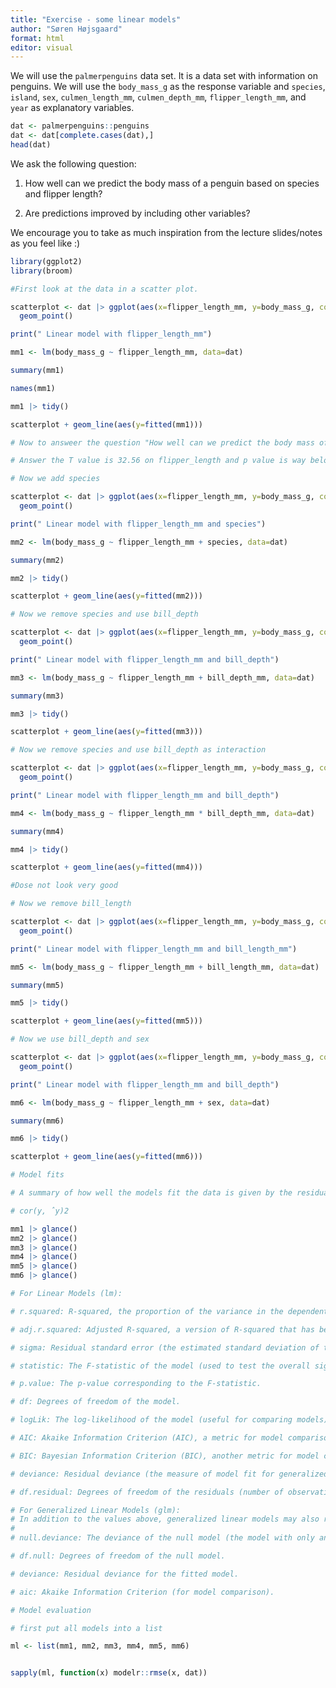 ```yaml
---
title: "Exercise - some linear models"
author: "Søren Højsgaard"
format: html
editor: visual
---
```


We will use the `palmerpenguins` data set. It is a data set with information on penguins. We will use the `body_mass_g` as the response variable and `species`, `island`, `sex`, `culmen_length_mm`, `culmen_depth_mm`, `flipper_length_mm`, and `year` as explanatory variables.

```r
dat <- palmerpenguins::penguins
dat <- dat[complete.cases(dat),]
head(dat)
```

We ask the following question:

1.  How well can we predict the body mass of a penguin based on species and flipper length?

2.  Are predictions improved by including other variables?

We encourage you to take as much inspiration from the lecture slides/notes as you feel like :)

```r
library(ggplot2) 
library(broom)
```

```r

#First look at the data in a scatter plot.

scatterplot <- dat |> ggplot(aes(x=flipper_length_mm, y=body_mass_g, color=species)) +
  geom_point()

print(" Linear model with flipper_length_mm")

mm1 <- lm(body_mass_g ~ flipper_length_mm, data=dat)

summary(mm1)

names(mm1)

mm1 |> tidy()

scatterplot + geom_line(aes(y=fitted(mm1)))

# Now to answeer the question "How well can we predict the body mass of a penguin based on species and flipper length?"

# Answer the T value is 32.56 on flipper_length and p value is way below 0.5 this is having a great impact 
```

```r

# Now we add species

scatterplot <- dat |> ggplot(aes(x=flipper_length_mm, y=body_mass_g, color=species)) +
  geom_point()

print(" Linear model with flipper_length_mm and species")

mm2 <- lm(body_mass_g ~ flipper_length_mm + species, data=dat)

summary(mm2)

mm2 |> tidy()

scatterplot + geom_line(aes(y=fitted(mm2)))
```

```r

# Now we remove species and use bill_depth

scatterplot <- dat |> ggplot(aes(x=flipper_length_mm, y=body_mass_g, color=species)) +
  geom_point()

print(" Linear model with flipper_length_mm and bill_depth")

mm3 <- lm(body_mass_g ~ flipper_length_mm + bill_depth_mm, data=dat)

summary(mm3)

mm3 |> tidy()

scatterplot + geom_line(aes(y=fitted(mm3)))
```

```r
# Now we remove species and use bill_depth as interaction

scatterplot <- dat |> ggplot(aes(x=flipper_length_mm, y=body_mass_g, color=species)) +
  geom_point()

print(" Linear model with flipper_length_mm and bill_depth")

mm4 <- lm(body_mass_g ~ flipper_length_mm * bill_depth_mm, data=dat)

summary(mm4)

mm4 |> tidy()

scatterplot + geom_line(aes(y=fitted(mm4)))

#Dose not look very good
```

```r
# Now we remove bill_length

scatterplot <- dat |> ggplot(aes(x=flipper_length_mm, y=body_mass_g, color=species)) +
  geom_point()

print(" Linear model with flipper_length_mm and bill_length_mm")

mm5 <- lm(body_mass_g ~ flipper_length_mm + bill_length_mm, data=dat)

summary(mm5)

mm5 |> tidy()

scatterplot + geom_line(aes(y=fitted(mm5)))
```

```r
# Now we use bill_depth and sex

scatterplot <- dat |> ggplot(aes(x=flipper_length_mm, y=body_mass_g, color=sex)) +
  geom_point()

print(" Linear model with flipper_length_mm and bill_depth")

mm6 <- lm(body_mass_g ~ flipper_length_mm + sex, data=dat)

summary(mm6)

mm6 |> tidy()

scatterplot + geom_line(aes(y=fitted(mm6)))
```

```r

# Model fits

# A summary of how well the models fit the data is given by the residual standard deviation. And by the coefficient of determination R2 which is the squared correlation between the observed and fitted values.

# cor(y, ˆy)2

mm1 |> glance()
mm2 |> glance()
mm3 |> glance()
mm4 |> glance()
mm5 |> glance()
mm6 |> glance()

# For Linear Models (lm):

# r.squared: R-squared, the proportion of the variance in the dependent variable     explained by the model.

# adj.r.squared: Adjusted R-squared, a version of R-squared that has been adjusted   for the number of predictors in the model.

# sigma: Residual standard error (the estimated standard deviation of the residuals).

# statistic: The F-statistic of the model (used to test the overall significance of   the model).

# p.value: The p-value corresponding to the F-statistic.

# df: Degrees of freedom of the model.

# logLik: The log-likelihood of the model (useful for comparing models).

# AIC: Akaike Information Criterion (AIC), a metric for model comparison (lower is   better).

# BIC: Bayesian Information Criterion (BIC), another metric for model comparison (lower is better).

# deviance: Residual deviance (the measure of model fit for generalized models).

# df.residual: Degrees of freedom of the residuals (number of observations minus     number of parameters).

# For Generalized Linear Models (glm):
# In addition to the values above, generalized linear models may also return:
# 
# null.deviance: The deviance of the null model (the model with only an intercept).

# df.null: Degrees of freedom of the null model.

# deviance: Residual deviance for the fitted model.

# aic: Akaike Information Criterion (for model comparison).
```

```r

# Model evaluation

# first put all models into a list

ml <- list(mm1, mm2, mm3, mm4, mm5, mm6)


sapply(ml, function(x) modelr::rmse(x, dat))
```
